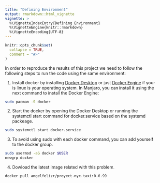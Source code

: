 ```yaml
---
title: "Defining Environment"
output: rmarkdown::html_vignette
vignette: >
  %\VignetteIndexEntry{Defining Environment}
  %\VignetteEngine{knitr::rmarkdown}
  %\VignetteEncoding{UTF-8}
---
```


```r
knitr::opts_chunk$set(
  collapse = TRUE,
  comment = "#>"
)
```

In order to reproduce the results of this project we need to follow the following steps to run the code using the same environment:

1. Install docker by installing [Docker Desktop](https://www.docker.com/products/docker-desktop/) or just [Docker Engine](https://docs.docker.com/engine/install/) if your is linux is your operating system. In Manjaro, you can install it using the next command to install the Docker Engine:

```bash
sudo pacman -S docker
```

2. Start the docker by opening the Docker Desktop or running the systemctl start command for docker.service based on the systemd packeage.

```bash
sudo systemctl start docker.service
```

3. To avoid using sudo with each docker command, you can add yourself to the docker group.

```bash
sudo usermod -aG docker $USER
newgrp docker
```

4. Dowload the latest image related with this problem.

```bas
docker pull angelfelizr/proyect.nyc.taxi:0.0.99                                  
```

